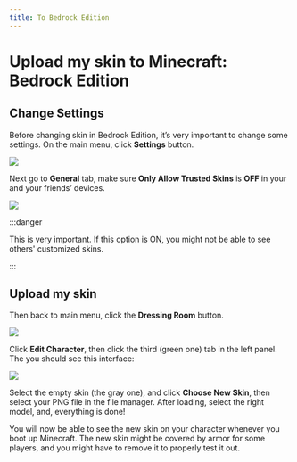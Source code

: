 ```yaml
---
title: To Bedrock Edition
---
```


# Upload my skin to Minecraft: Bedrock Edition

## Change Settings

Before changing skin in Bedrock Edition, it’s very important to change some settings. On the main menu, click **Settings** button.

![](bedrock-home.jpg)

Next go to **General** tab, make sure **Only Allow Trusted Skins** is **OFF** in your and your friends’ devices.

![](bedrock-settings-general.jpg)

:::danger

This is very important. If this option is ON, you might not be able to see others' customized skins.

:::

## Upload my skin

Then back to main menu, click the **Dressing Room** button.

![](bedrock-home.jpg)

Click **Edit Character**, then click the third (green one) tab in the left panel. The you should see this interface:

![](bedrock-choose-skin.jpg)

Select the empty skin (the gray one), and click **Choose New Skin**, then select your PNG file in the file manager. After loading, select the right model, and, everything is done!

You will now be able to see the new skin on your character whenever you boot up Minecraft. The new skin might be covered by armor for some players, and you might have to remove it to properly test it out.